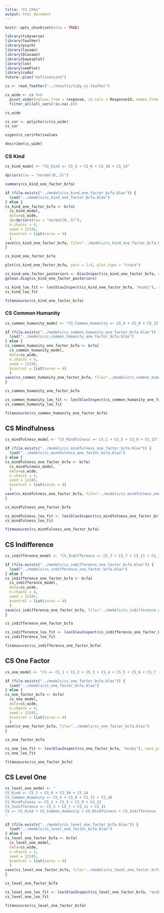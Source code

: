 ```yaml
---
title: "CS CFAs"
output: html_document
---
```


```r
knitr::opts_chunk$set(echo = TRUE)
```

```r
library(tidyverse)
library(feather)
library(psych)
library(lavaan)
library(blavaan)
library(bayesplot)
library(loo)
library(semPlot)
library(coda)
future::plan("multisession")
```

```r
cs <- read_feather("../results/tidy_cs.feather")
```

```r
cs_wide <- cs %>% 
  pivot_wider(values_from = response, id_cols = ResponseId, names_from = item) %>% 
  filter_all(all_vars(!is.na(.)))

cs_wide
```

```r
cs_cor <- polychoric(cs_wide)
cs_cor
```

```r
eigen(cs_cor$rho)$values
```

```r
describe(cs_wide)
```

### CS Kind

```r
cs_kind_model <- "CS_Kind =~ CS_2 + CS_6 + CS_10 + CS_14"
```

```r
dpriors(tau = "normal(0,.5)")
```

```r
summary(cs_kind_one_factor_bcfa)
```

```r
if (file.exists("../models/cs_kind_one_factor_bcfa.blav")) {
  load("../models/cs_kind_one_factor_bcfa.blav")
} else {
cs_kind_one_factor_bcfa <- bcfa(
  cs_kind_model, 
  data=cs_wide,
  dp=dpriors(tau = "normal(0,.5)"),
  n.chains = 4,
  seed = 12345,
  bcontrol = list(cores = 4)
  )
save(cs_kind_one_factor_bcfa, file="../models/cs_kind_one_factor_bcfa.blav")
}

cs_kind_one_factor_bcfa
```

```r
plot(cs_kind_one_factor_bcfa, pars = 1:4, plot.type = "trace")
```

```r
cs_kind_one_factor_posteriors <- blavInspect(cs_kind_one_factor_bcfa, what="mcmc")
gelman.diag(cs_kind_one_factor_posteriors)
```

```r
cs_kind_loo_fit <- loo(blavInspect(cs_kind_one_factor_bcfa, "mcobj"), save_psis=TRUE, k_threshold = 0.5)
cs_kind_loo_fit
```

```r
fitmeasures(cs_kind_one_factor_bcfa)
```

### CS Common Humanity

```r
cs_common_humanity_model <- "CS_Common_Humanity =~ CS_4 + CS_8 + CS_12 + CS_16"
```

```r
if (file.exists("../models/cs_common_humanity_one_factor_bcfa.blav")) {
  load("../models/cs_common_humanity_one_factor_bcfa.blav")
} else {
cs_common_humanity_one_factor_bcfa <- bcfa(
  cs_common_humanity_model, 
  data=cs_wide,
  n.chains = 4,
  seed = 12345,
  bcontrol = list(cores = 4)
  )
save(cs_common_humanity_one_factor_bcfa, file="../models/cs_common_humanity_one_factor_bcfa.blav")
}

cs_common_humanity_one_factor_bcfa
```

```r
cs_common_humanity_loo_fit <- loo(blavInspect(cs_common_humanity_one_factor_bcfa, "mcobj"), save_psis=TRUE, k_threshold = 0.5)
cs_common_humanity_loo_fit
```

```r
fitmeasures(cs_common_humanity_one_factor_bcfa)
```

## CS Mindfulness

```r
cs_mindfulness_model <- "CS_Mindfulness =~ CS_1 + CS_5 + CS_9 + CS_13"
```

```r
if (file.exists("../models/cs_mindfulness_one_factor_bcfa.blav")) {
  load("../models/cs_mindfulness_one_factor_bcfa.blav")
} else {
cs_mindfulness_one_factor_bcfa <- bcfa(
  cs_mindfulness_model, 
  data=cs_wide,
  n.chains = 4,
  seed = 12345,
  bcontrol = list(cores = 4)
  )
save(cs_mindfulness_one_factor_bcfa, file="../models/cs_mindfulness_one_factor_bcfa.blav")
}

cs_mindfulness_one_factor_bcfa
```

```r
cs_mindfulness_loo_fit <- loo(blavInspect(cs_mindfulness_one_factor_bcfa, "mcobj"), save_psis=TRUE, k_threshold = 0.5)
cs_mindfulness_loo_fit
```

```r
fitmeasures(cs_mindfulness_one_factor_bcfa)
```

## CS Indifference

```r
cs_indifference_model <- "CS_Indifference =~ CS_3 + CS_7 + CS_11 + CS_15"
```

```r
if (file.exists("../models/cs_indifference_one_factor_bcfa.blav")) {
  load("../models/cs_indifference_one_factor_bcfa.blav")
} else {
cs_indifference_one_factor_bcfa <- bcfa(
  cs_indifference_model, 
  data=cs_wide,
  n.chains = 4,
  seed = 12345,
  bcontrol = list(cores = 4)
  )
save(cs_indifference_one_factor_bcfa, file="../models/cs_indifference_one_factor_bcfa.blav")
}

cs_indifference_one_factor_bcfa
```

```r
cs_indifference_loo_fit <- loo(blavInspect(cs_indifference_one_factor_bcfa, "mcobj"), save_psis=TRUE, k_threshold = 0.5)
cs_indifference_loo_fit
```

```r
fitmeasures(cs_indifference_one_factor_bcfa)
```

## CS One Factor

```r
cs_one_model <- "CS =~ CS_1 + CS_2 + CS_3 + CS_4 + CS_5 + CS_6 + CS_7 + CS_8 + CS_9 + CS_10 + CS_11 + CS_12 + CS_13 + CS_14 + CS_15 + CS_16"
```

```r
if (file.exists("../models/cs_one_factor_bcfa.blav")) {
  load("../models/cs_one_factor_bcfa.blav")
} else {
cs_one_factor_bcfa <- bcfa(
  cs_one_model, 
  data=cs_wide,
  n.chains = 4,
  seed = 12345,
  bcontrol = list(cores = 4)
  )
save(cs_one_factor_bcfa, file="../models/cs_one_factor_bcfa.blav")
}

cs_one_factor_bcfa
```

```r
cs_one_loo_fit <- loo(blavInspect(cs_one_factor_bcfa, "mcobj"), save_psis=TRUE, k_threshold = 0.5)
cs_one_loo_fit
```

```r
fitmeasures(cs_one_factor_bcfa)
```

## CS Level One

```r
cs_level_one_model <- "
CS_Kind =~ CS_2 + CS_6 + CS_10 + CS_14
CS_Common_Humanity =~ CS_4 + CS_8 + CS_12 + CS_16
CS_Mindfulness =~ CS_1 + CS_5 + CS_9 + CS_13
CS_Indifference =~ CS_3 + CS_7 + CS_11 + CS_15
CS =~ CS_Kind + CS_Common_Humanity + CS_Mindfulness + CS_Indifference
"
```

```r
if (file.exists("../models/cs_level_one_factor_bcfa.blav")) {
  load("../models/cs_level_one_factor_bcfa.blav")
} else {
cs_level_one_factor_bcfa <- bcfa(
  cs_level_one_model, 
  data=cs_wide,
  n.chains = 4,
  seed = 12345,
  bcontrol = list(cores = 4)
  )
save(cs_level_one_factor_bcfa, file="../models/cs_level_one_factor_bcfa.blav")
}

cs_level_one_factor_bcfa
```

```r
cs_level_one_loo_fit <- loo(blavInspect(cs_level_one_factor_bcfa, "mcobj"), save_psis=TRUE, k_threshold = 0.5)
cs_level_one_loo_fit
```

```r
fitmeasures(cs_level_one_factor_bcfa)
```
